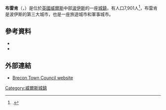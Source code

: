 '''布雷肯'''（{{lang-en|Brecon}}，{{lang-cy|Aberhonddu}}）是位於[[英國|英國]][[威爾斯|威爾斯]]中部[[波伊斯|波伊斯]]的一座[[城鎮|城鎮]]，有人口7,901人<ref>{{Citation | url = http://www.neighbourhood.statistics.gov.uk/dissemination/viewFullDataset.do?instanceSelection=03070&productId=779&$ph=60_61&datasetInstanceId=3070&startColumn=1&numberOfColumns=8&containerAreaId=790565 | publisher = Office for National Statistics | title = Census | year = 2001 | contribution = Parish Headcounts: Powys | accessdate = 2009-11-22 | archive-url = https://web.archive.org/web/20110613032101/http://www.neighbourhood.statistics.gov.uk/dissemination/viewFullDataset.do?instanceSelection=03070&productId=779&$ph=60_61&datasetInstanceId=3070&startColumn=1&numberOfColumns=8&containerAreaId=790565 | archive-date = 2011-06-13 | dead-url = yes }}.</ref>，布雷肯是波伊斯的第三大城市，也是一座旅遊城市和軍事城市。
==參考資料==
{{reflist}}
* {{cite book |last=Davies |first= John |author2=Jenkins, Nigel |title= The Welsh Academy Encyclopaedia of Wales |year= 2008 | publisher=University of Wales Press |location=Cardiff |isbn=978-0-7083-1953-6}}
* {{cite book|last=Pettifer|first=Adrian|year=2000|title= Welsh Castles: a Guide by Counties|publisher= Boydell Press| location = Woodbridge, UK|isbn=978-0-85115-778-8}}
==外部連結==
{{Commons category|Brecon}}
* [https://web.archive.org/web/20100126015030/http://www.brecontown.co.uk/intro.htm Brecon Town Council website]
[[Category:威爾斯城鎮|Category:威爾斯城鎮]]